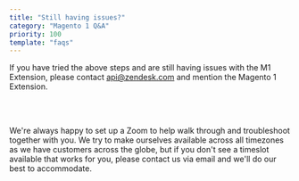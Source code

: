```yaml
---
title: "Still having issues?"
category: "Magento 1 Q&A"
priority: 100
template: "faqs"
---
```


If you have tried the above steps and are still having issues with the M1 Extension, please contact <a href="mailto:api@zendesk.com?subject=Magento1%20Extension">api@zendesk.com</a> and mention the Magento 1 Extension.

<br/>
<br/>

We're always happy to set up a Zoom to help walk through and troubleshoot together with you. We try to make ourselves available across all timezones as we have customers across the globe, but if you don't see a timeslot available that works for you, please contact us via email and we'll do our best to accommodate.

<br/>
<br/>

<center>
<ScheduleButton title="Schedule a Support Session" />
</center>
